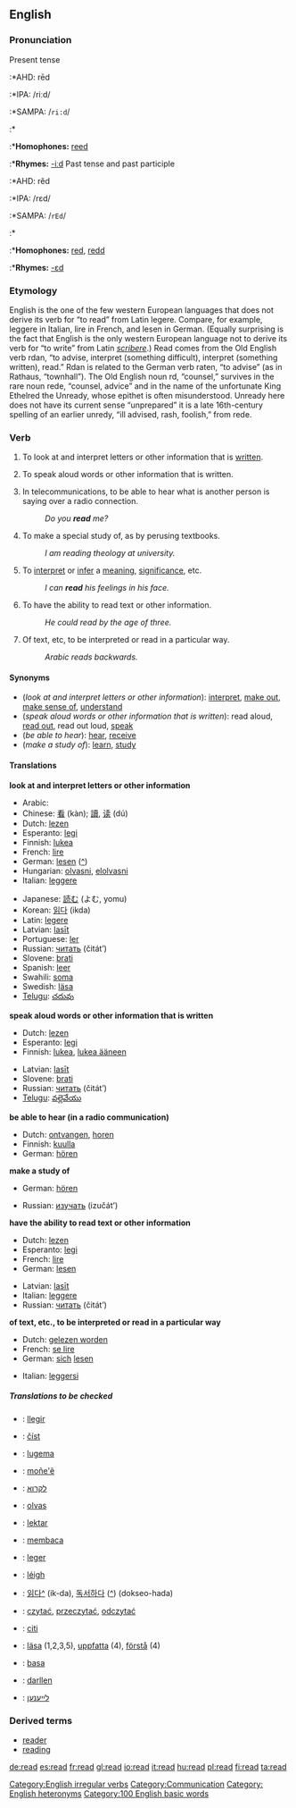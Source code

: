 ==English==

{{rank|high|above|received|299|read|together|already|son}}

===Pronunciation===
Present tense
:*AHD: rēd
:*IPA: /riːd/
:*SAMPA: /<tt>ri:d</tt>/
:*{{audio|en-us-read.ogg|Audio (US)}}
:*'''Homophones:''' [[reed]]
:*'''Rhymes:''' [[Rhymes:English:-iːd|-iːd]]
Past tense and past participle
:*AHD: rĕd
:*IPA: /rɛd/
:*SAMPA: /<tt>rEd</tt>/
:*{{audio|en-us-read-past.ogg|Audio (US)}}
:*'''Homophones:''' [[red]], [[redd]]
:*'''Rhymes:''' [[Rhymes:English:-ɛd|-ɛd]]

===Etymology===
English is the one of the few western European languages that does not derive its verb for “to read” from Latin legere. Compare, for example, leggere in Italian, lire in French, and lesen in German. (Equally surprising is the fact that English is the only western European language not to derive its verb for “to write” from Latin ''[[scribere]]''.) Read comes from the Old English verb rdan, “to advise, interpret (something difficult), interpret (something written), read.” Rdan is related to the German verb raten, “to advise” (as in Rathaus, “townhall”). The Old English noun rd, “counsel,” survives in the rare noun rede, “counsel, advice” and in the name of the unfortunate King Ethelred the Unready, whose epithet is often misunderstood. Unready here does not have its current sense “unprepared” it is a late 16th-century spelling of an earlier unredy, “ill advised, rash, foolish,” from rede.
<!-- http://dictionary.reference.com/search?q=read -->

===Verb===
[[Category:English irregular verbs]]
{{en-verb2|'''to read'''|'''[[reads]]'''|'''read'''|'''read'''|'''[[reading]]'''}}

#{{transitive}} To look at and interpret letters or other information that is [[written]].
#{{transitive}} To speak aloud words or other information that is written.
#{{transitive}} In telecommunications, to be able to hear what is another person is saying over a radio connection.
#:''Do you '''read''' me?''
#{{transitive}} To make a special study of, as by perusing textbooks.
#:''I am reading theology at university.''
#{{transitive}} To [[interpret]] or [[infer]] a [[meaning]], [[significance]], etc.
#:''I can  '''read''' his feelings in his face.''
#{{intransitive}} To have the ability to read text or other information.
#:''He could read by the age of three.''
#{{intransitive}} Of text, etc, to be interpreted or read in a particular way.
#:''Arabic reads backwards.''

====Synonyms====
*(''look at and interpret letters or other information''): [[interpret]], [[make out]], [[make sense of]], [[understand]]
*(''speak aloud words or other information that is written''): read aloud, [[read out]], read out loud, [[speak]]
*(''be able to hear''): [[hear]], [[receive]]
*(''make a study of''): [[learn]], [[study]]

====Translations====

'''look at and interpret letters or other information'''
{{top}}
*Arabic: {{ARchar|[[قرأ]]}} {{Unicode|(qára’a)}}
*Chinese: [[看]] (kàn); [[讀]], [[读]] (dú)
*Dutch: [[lezen]]
*Esperanto: [[legi]]
*Finnish:  [[lukea]]
*French: [[lire#French|lire]]
*German: [[lesen]] ([[:de:lesen|^]])
*Hungarian: [[olvasni]], [[elolvasni]]
*Italian: [[leggere]]
{{mid}}
*Japanese: [[読む]] (よむ, yomu)
*Korean: [[읽다]] (ikda)
*Latin: [[legere]]
*Latvian: [[lasīt]]
*Portuguese: [[ler]]
*Russian: [[читать]] (čitát’)
*Slovene: [[brati]]
*Spanish: [[leer#Spanish|leer]]
*Swahili: [[soma]]
*Swedish: [[läsa]]
*[[Telugu]]: [[చదువు]]
{{bottom}}

'''speak aloud words or other information that is written'''
{{top}}
*Dutch: [[lezen]]
*Esperanto: [[legi]]
*Finnish: [[lukea]], [[lukea ääneen]]
{{mid}}
*Latvian: [[lasīt]]
*Slovene: [[brati]]
*Russian: [[читать]] (čitát’)
*[[Telugu]]: [[వల్లెవేయు]]
{{bottom}}

'''be able to hear (in a radio communication)'''
{{top}}
*Dutch: [[ontvangen]], [[horen]]
*Finnish: [[kuulla]]
*German: [[hören]]
{{mid}}
{{bottom}}

'''make a study of'''
{{top}}
*German: [[hören]]
{{mid}}
*Russian: [[изучать]] (izučát’)
{{bottom}}

'''have the ability to read text or other information'''
{{top}}
*Dutch: [[lezen]]
*Esperanto: [[legi]]
*French: [[lire#French|lire]]
*German: [[lesen]]
{{mid}}
*Latvian: [[lasīt]]
*Italian: [[leggere]]
*Russian: [[читать]] (čitát’)
{{bottom}}

'''of text, etc., to be interpreted or read in a particular way'''
{{top}}
*Dutch: [[gelezen worden]]
*French: [[se lire]]
*German: [[sich]] [[lesen]]
{{mid}}
*Italian: [[leggersi]]
{{bottom}}

=====Translations to be checked=====
<!--Remove this section once all of the translations below have been moved into the tables above.-->
{{checktrans}}

*{{ttbc|Catalan}}: [[llegir]]
*{{ttbc|Czech}}: [[číst]]
*{{ttbc|Estonian}}: [[lugema]]
*{{ttbc|Guaraní}}: [[moñe'ẽ]]
*{{ttbc|Hebrew}}: [[לקרוא]]
*{{ttbc|Hungarian}}: [[olvas]]
*{{ttbc|Ido}}: [[lektar]]
*{{ttbc|Indonesian}}: [[baca|membaca]]
*{{ttbc|Interlingua}}: [[leger]]
*{{ttbc|Irish}}: [[léigh]]
*{{ttbc|Korean}}: [[읽다]][[:ko:읽다|^]] (ik-da), [[독서하다]] ([[:ko:독서하다|^]]) (dokseo-hada)
*{{ttbc|Polish}}: [[czytać]], [[przeczytać]], [[odczytać]] 
*{{ttbc|Romanian}}: [[citi]]
*{{ttbc|Swedish}}: [[läsa]] (1,2,3,5), [[uppfatta]] (4), [[förstå]] (4)
*{{ttbc|Tagalog}}: [[basa]]
*{{ttbc|Welsh}}: [[darllen]]
*{{ttbc|Yiddish}}: [[לײענען]]

===Derived terms===
*[[reader]]
*[[reading]]

[[Category:Communication]]
[[Category: English heteronyms]]
[[Category:100 English basic words]]

[[de:read]]
[[es:read]]
[[fr:read]]
[[gl:read]]
[[io:read]]
[[it:read]]
[[hu:read]]
[[pl:read]]
[[fi:read]]
[[ta:read]]